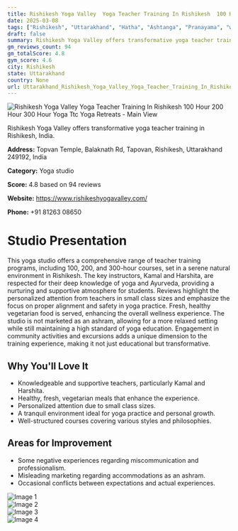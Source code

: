 ```yaml
---
title: Rishikesh Yoga Valley  Yoga Teacher Training In Rishikesh  100 Hour 200 Hour  300 Hour Yoga Ttc  Yoga Retreats
date: 2025-03-08
tags: ["Rishikesh", "Uttarakhand", "Hatha", "Ashtanga", "Pranayama", "welcoming atmosphere", "small class sizes", "Rishikesh"]  
draft: false
summary: Rishikesh Yoga Valley offers transformative yoga teacher training in Rishikesh, India.
gm_reviews_count: 94
gm_totalScore: 4.8
gym_score: 4.6
city: Rishikesh
state: Uttarakhand
country: None
url: Uttarakhand_Rishikesh_Yoga_Valley_Yoga_Teacher_Training_In_Rishikesh_100_Hour_200_Hour_300_Hour_Yoga_Ttc_Yoga_Retreats
---
```


<div className="aspect-[16/9] relative my-8">
  <img 
    src="https://lh5.googleusercontent.com/p/AF1QipO6JeyBbB3dxnX1dmJ9fhZGQ3G6qXs6AT_sNCzm=w1920-h1080-k-no"
    alt="Rishikesh Yoga Valley  Yoga Teacher Training In Rishikesh  100 Hour 200 Hour  300 Hour Yoga Ttc  Yoga Retreats - Main View"
    className="object-cover absolute inset-0 w-full h-full rounded-lg"
  />
</div>

Rishikesh Yoga Valley offers transformative yoga teacher training in Rishikesh, India.

**Address:** Topvan Temple, Balaknath Rd, Tapovan, Rishikesh, Uttarakhand 249192, India

**Category:** Yoga studio

**Score:** 4.8 based on 94 reviews

**Website:** https://www.rishikeshyogavalley.com/

**Phone:** +91 81263 08650

# Studio Presentation

This yoga studio offers a comprehensive range of teacher training programs, including 100, 200, and 300-hour courses, set in a serene natural environment in Rishikesh. The key instructors, Kamal and Harshita, are respected for their deep knowledge of yoga and Ayurveda, providing a nurturing and supportive atmosphere for students. Reviews highlight the personalized attention from teachers in small class sizes and emphasize the focus on proper alignment and safety in yoga practice. Fresh, healthy vegetarian food is served, enhancing the overall wellness experience. The studio is not marketed as an ashram, allowing for a more relaxed setting while still maintaining a high standard of yoga education. Engagement in community activities and excursions adds a unique dimension to the training experience, making it not just educational but transformative.

## Why You'll Love It

- Knowledgeable and supportive teachers, particularly Kamal and Harshita.
- Healthy, fresh, vegetarian meals that enhance the experience.
- Personalized attention due to small class sizes.
- A tranquil environment ideal for yoga practice and personal growth.
- Well-structured courses covering various styles and philosophies.

## Areas for Improvement

- Some negative experiences regarding miscommunication and professionalism.
- Misleading marketing regarding accommodations as an ashram.
- Occasional conflicts between expectations and actual experiences.

<div className="grid grid-cols-1 xl:grid-cols-2 gap-4 my-8">
<div className="aspect-[4/3] relative"><img src="https://lh3.googleusercontent.com/p/AF1QipMGKkrJVVYG2GClA-25lU6BUTBMPtQpmKSy7lnC=w1920-h1080-k-no" alt="Image 1" className="object-cover absolute inset-0 w-full h-full rounded-lg" /></div>
<div className="aspect-[4/3] relative"><img src="https://lh5.googleusercontent.com/p/AF1QipMWaU5f3qFupufF8S_c1ZhFxINPyGJbyHaFJJkn=w1920-h1080-k-no" alt="Image 2" className="object-cover absolute inset-0 w-full h-full rounded-lg" /></div>
<div className="aspect-[4/3] relative"><img src="https://lh5.googleusercontent.com/p/AF1QipP9JfrkTtIwMvCMZz3YAlr7vvtLb4JbNtKaXu69=w1920-h1080-k-no" alt="Image 3" className="object-cover absolute inset-0 w-full h-full rounded-lg" /></div>
<div className="aspect-[4/3] relative"><img src="https://lh5.googleusercontent.com/p/AF1QipMTjRR-A7WM7QJO_LmIab5hnCkT117-nNkZ6f_M=w1920-h1080-k-no" alt="Image 4" className="object-cover absolute inset-0 w-full h-full rounded-lg" /></div>
</div>
